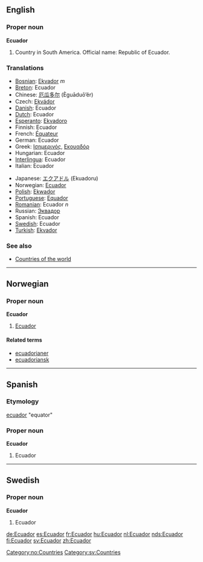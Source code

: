 :{{see|ecuador}}
==English==

===Proper noun===
'''Ecuador'''
{{wikipedia}}

# Country in South America. Official name: Republic of Ecuador.
===Translations===
{{top}}
*[[Bosnian]]: [[Ekvador]] ''m''
*[[Breton]]: Ecuador
*Chinese: [[厄瓜多尔]] (Èguāduō’ěr)
*Czech: [[Ekvádor]]
*[[Danish]]: Ecuador
*[[Dutch]]: Ecuador
*[[Esperanto]]: [[Ekvadoro]]
*Finnish: Ecuador
*French: [[Équateur]]
*German: Ecuador
*Greek: [[Ισημερινός]], [[Εκουαδόρ]]
*Hungarian: Ecuador
*[[Interlingua]]: Ecuador
*Italian: Ecuador
{{mid}}
*Japanese: [[エクアドル]] (Ekuadoru)
*Norwegian: [[#Norwegian|Ecuador]]
*[[Polish]]: [[Ekwador]]
*[[Portuguese]]: [[Equador]]
*[[Romanian]]: Ecuador ''n''
*Russian: [[Эквадор]]
*Spanish: Ecuador
*[[Swedish]]: Ecuador
*[[Turkish]]: [[Ekvador]]
{{bottom}}

===See also===
* [[Countries of the world]]

-----

==Norwegian==
===Proper noun===
'''Ecuador'''
#[[#English|Ecuador]]
====Related terms====
*[[ecuadorianer]]
*[[ecuadoriansk]]

----

==Spanish==
===Etymology===
[[ecuador]] "equator"
===Proper noun===
'''Ecuador'''

# Ecuador

----

==Swedish==
===Proper noun===
'''Ecuador'''
#Ecuador

[[Category:no:Countries]]
[[Category:sv:Countries]]

[[de:Ecuador]]
[[es:Ecuador]]
[[fr:Ecuador]]
[[hu:Ecuador]]
[[nl:Ecuador]]
[[nds:Ecuador]]
[[fi:Ecuador]]
[[sv:Ecuador]]
[[zh:Ecuador]]